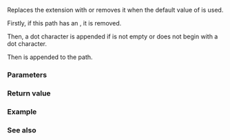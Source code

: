 {{cpp/experimental/fs/path/title|replace_extension}}
{{cpp/experimental/fs/path/navbar}}
{{dcl begin}}
{{dcl|num=1|since=fs_ts|1=
path&amp; replace_extension( const path&amp; replacement = path() );
}}
{{dcl end}}

Replaces the extension with {{c|replacement}} or removes it when the default value of {{c|replacement}} is used.

Firstly, if this path has an {{ltt|cpp/experimental/fs/path/extension|extension()}}, it is removed. 

Then, a dot character is appended if {{c|replacement}} is not empty or does not begin with a dot character.

Then {{c|replacement}} is appended to the path.

===Parameters===
{{par begin}}
{{par|replacement|the extension to replace with}}
{{par end}}

===Return value===
{{c|*this}}

{{cpp/impldef exception}}

===Example===
{{example|code=
#include &lt;experimental/filesystem&gt;
#include &lt;iostream&gt;
namespace fs = std::experimental::filesystem;

int main()
{
    fs::path p = "/foo/bar.jpeg";
    std::cout &lt;&lt; "Was: " &lt;&lt; p &lt;&lt; '\n';
    p.replace_extension(".jpg");
    std::cout &lt;&lt; "Now: " &lt;&lt; p &lt;&lt; '\n';
}
|output=
Was: "/foo/bar.jpeg"
Now: "/foo/bar.jpg"
}}

===See also===
{{dsc begin}}
{{dsc inc|cpp/experimental/fs/path/dsc extension}}
{{dsc inc|cpp/experimental/fs/path/dsc filename}}
{{dsc inc|cpp/experimental/fs/path/dsc stem}}
{{dsc mem fun|cpp/experimental/fs/path/has_path|title=has_extension|checks if the corresponding path element is not empty}}
{{dsc end}}
